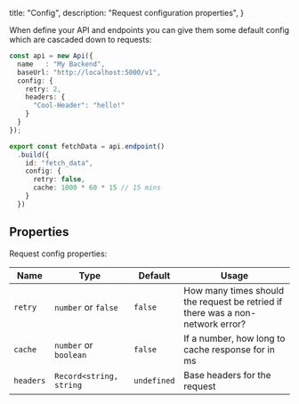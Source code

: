   title: "Config",
  description: "Request configuration properties",
}

When define your API and endpoints you can give them some default config which are cascaded down to requests:

```typescript {4,5,6,7,8,9,15,16,17,18}
const api = new Api({
  name   : "My Backend",
  baseUrl: "http://localhost:5000/v1",
  config: {
    retry: 2,
    headers: {
      "Cool-Header": "hello!"
    }
  }
});

export const fetchData = api.endpoint()
  .build({
    id: "fetch_data",
    config: {
      retry: false,
      cache: 1000 * 60 * 15 // 15 mins
    }
  })
```

## Properties

Request config properties:

| Name        | Type                    | Default           | Usage
| ---         | ---                     | ---               | ---
| `retry`     | `number` or `false`               | `false`   | How many times should the request be retried if there was a non-network error?
| `cache`     | `number` or `boolean`     | `false`           | If a number, how long to cache response for in ms
| `headers`   | `Record<string, string` | `undefined`       | Base headers for the request
